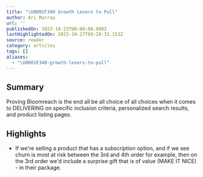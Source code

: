 ```yaml
---
title: "\U0001F340 Growth Levers to Pull"
author: Ari Murray
url: ''
publishedOn: 2023-10-23T00:00:00.000Z
lastHighlightedOn: 2023-10-27T09:28:33.153Z
source: reader
category: articles
tags: []
aliases:
  - "\U0001F340-growth-levers-to-pull"
---
```

## Summary

Proving Bloomreach is the end all be all choice of all choices when it comes to DELIVERING on specific inclusion criteria, personalized search results, and product listing pages.

## Highlights
- If we're selling a product that has a subscription option, and if we see churn is most at risk between the 3rd and 4th order for example, then on the 3rd order we'd include a surprise gift that is of value (MAKE IT NICE) - in their package.

